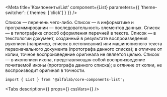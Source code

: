 



<Meta
    title='Компоненты/List'
    component={List}
    parameters={{ 'theme-switcher': { themes: ['click'] } }}
/>

<Story name='List'>
    <List
        tag={select('tag', TAG, 'ul')}
        marker={text('marker', '')}
        className={text('className', '')}
        dataTestId={text('dataTestId', '')}
    >
        <Typography.Text tag='span' view='primary-medium' color='primary'>
            Список — перечень чего-либо.
        </Typography.Text>
        <Typography.Text tag='span' view='primary-medium' color='primary'>
            Список — в информатике и программировании — последовательность элементов данных.
        </Typography.Text>
        <Typography.Text tag='span' view='primary-medium' color='primary'>
            Список — в типографике способ оформления перечней в тексте.
        </Typography.Text>
        <Typography.Text tag='span' view='primary-medium' color='primary'>
            Список — в текстологии документ, созданный в результате воспроизведения рукописи (например, список в летописании) или машинописного текста первоначального документа (протографа данного списка); в отличие от копии, точное воспроизведение оригинала не является целью.
        </Typography.Text>
        <Typography.Text tag='span' view='primary-medium' color='primary'>
            Список — в иконописи икона, представляющая собой воспроизведение почитаемой иконы (протографа данного списка); в отличие от копии, не воспроизводит оригинал в точности.
        </Typography.Text>
    </List>
</Story>

<ComponentHeader
    name='List'
    version={version}
    stage={2}
    package='@alfalab/core-components-list'
/>

```tsx
import { List } from '@alfalab/core-components-list';
```

<Tabs
    description={<Description />}
    props={<Props of={List} />}
    cssVars={<CssVars css={styles} />}
/>
